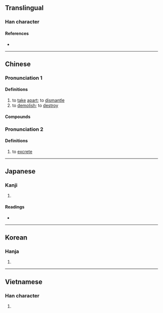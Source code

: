 {{character info/new}}
==Translingual==

===Han character===
{{Han char|rn=64|rad=手|as=05|sn=8|four=52031|canj=QHMY|ids=⿰扌斥}}

====References====
* {{Han ref|kx=0424.210|dkj=11943|dj=0773.020|hdz=31855.020|uh=62C6|ud=25286|bh=A9EE|bd=43502}}

----

==Chinese==
{{zh-forms}}

===Pronunciation 1===
{{zh-pron
|m=chāi,chè,2nb=variant in Taiwan
|ma=Zh-chai.ogg
|c=caak3
|h=pfs=chhak
|md=
|mn=thiah
|w=4tshaq
|mc=y
|oc=y
|cat=v
}}

====Definitions====
{{zh-hanzi}}

# to [[take]] [[apart]]; to [[dismantle]]
# to [[demolish]]; to [[destroy]]

====Compounds====
{{zh-der|fold=1|半拆|代拆代行|外拆生意|拆線|拆招|拆息|拆卸|拆遷戶|拆股|拆掉|拆牆腳|拆西補東|拆放市場|拆封|拋鸞拆鳳|拆夥|拆遷|拆白|拆閱|拆壁腳|拆白道字|拆用|拆字格|拆解|拆字|拆牌道字|拆款|拆洗|拆款利率|拆毀|拆穿|拆家精|拆白黨|拆除|拆辯|拆散|拆賣|拆借|拆帳|拆兌|拆東補西|拆臺|拆零|拆開|過河拆橋|解拆|離拆|過橋拆橋|蓬拆}}

===Pronunciation 2===
{{zh-pron
|m=cā
|dial=n
|cat=v
}}

====Definitions====
{{zh-hanzi}}

# {{lb|zh|dialectal}} to [[excrete]]

{{zh-cat|Elementary}}

----

==Japanese==

===Kanji===
{{ja-kanji|grade=|rs=手05}}

# {{defn|lang=ja|sort=手05}}

====Readings====
* {{ja-readings|on=[[たく]] (taku), [[せき]] (seki)|kun=[[ひらく]] (hiraku), [[さく]] (saku)}}

----

==Korean==

===Hanja===
{{ko-hanja|hangeul=탁|eumhun=mr=t'ak|y=thak}}

# {{defn|lang=ko|sort=手05}}

----

==Vietnamese==

===Han character===
{{vi-hantu|sách|rs=手05}}

# {{defn|lang=vi}}